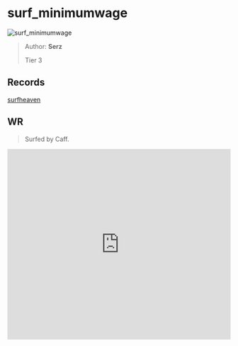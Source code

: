 
# surf_minimumwage

![surf_minimumwage](https://raw.githubusercontent.com/Sayt123/SurfMapPics/Maps-and-bonuses/csgo/surf_minimumwage.jpg)

> Author: **Serz**
>
> Tier 3

## Records

[surfheaven](https://surfheaven.eu/map/surf_minimumwage)

## WR

> Surfed by Caff.

<iframe
width="100%"
height="430"
src="https://www.youtube.com/embed/fc800XnhuYE"
frameborder="0"
allow="accelerometer; autoplay; clipboard-write; encrypted-media; gyroscope; picture-in-picture"
allowFullScreen
/>

```md

[Surf Timer] - twitch.tv/caffrey finished in 02:11:06 (WR -00:05:68). Improving by 00:12:08
[Surf Timer] - twitch.tv/caffrey beat the map record! Rank: 1/196

Previous WR holder: Kamshatka


```
                